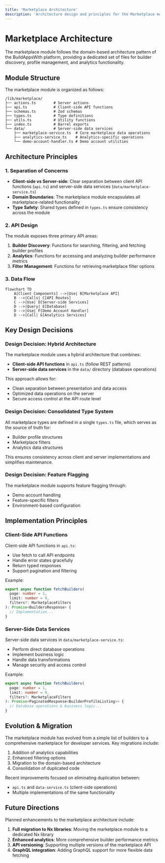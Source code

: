 ```yaml
---
title: 'Marketplace Architecture'
description: 'Architecture design and principles for the Marketplace module'
---
```


# Marketplace Architecture

The marketplace module follows the domain-based architecture pattern of the BuildAppsWith platform, providing a dedicated set of files for builder discovery, profile management, and analytics functionality.

## Module Structure

The marketplace module is organized as follows:

```
/lib/marketplace/
├── actions.ts        # Server actions
├── api.ts            # Client-side API functions
├── schemas.ts        # Zod schemas
├── types.ts          # Type definitions
├── utils.ts          # Utility functions
├── index.ts          # Barrel exports
└── data/             # Server-side data services
    ├── marketplace-service.ts  # Core marketplace data operations
    ├── analytics-service.ts    # Analytics-specific operations
    └── demo-account-handler.ts # Demo account utilities
```

## Architecture Principles

### 1. Separation of Concerns

- **Client-side vs Server-side**: Clear separation between client API functions (`api.ts`) and server-side data services (`data/marketplace-service.ts`)
- **Domain Boundaries**: The marketplace module encapsulates all marketplace-related functionality
- **Type Safety**: Shared types defined in `types.ts` ensure consistency across the module

### 2. API Design

The module exposes three primary API areas:

1. **Builder Discovery**: Functions for searching, filtering, and fetching builder profiles
2. **Analytics**: Functions for accessing and analyzing builder performance metrics
3. **Filter Management**: Functions for retrieving marketplace filter options

### 3. Data Flow

```mermaid
flowchart TD
    A[Client Components] -->|Use| B[Marketplace API]
    B -->|Calls| C[API Routes]
    C -->|Use| D[Server-side Services]
    D -->|Query| E[Database]
    D -->|Use| F[Demo Account Handler]
    D -->|Call| G[Analytics Services]
```

## Key Design Decisions

### Design Decision: Hybrid Architecture

The marketplace module uses a hybrid architecture that combines:

- **Client-side API functions** in `api.ts` (follow REST patterns)
- **Server-side data services** in the `data/` directory (database operations)

This approach allows for:
- Clean separation between presentation and data access
- Optimized data operations on the server
- Secure access control at the API route level

### Design Decision: Consolidated Type System

All marketplace types are defined in a single `types.ts` file, which serves as the source of truth for:

- Builder profile structures
- Marketplace filters
- Analytics data structures

This ensures consistency across client and server implementations and simplifies maintenance.

### Design Decision: Feature Flagging

The marketplace module supports feature flagging through:

- Demo account handling
- Feature-specific filters
- Environment-based configuration

## Implementation Principles

### Client-Side API Functions

Client-side API functions in `api.ts`:
- Use fetch to call API endpoints
- Handle error states gracefully
- Return typed responses
- Support pagination and filtering

Example:
```typescript
export async function fetchBuilders(
  page: number = 1, 
  limit: number = 9,
  filters?: MarketplaceFilters
): Promise<BuildersResponse> {
  // Implementation...
}
```

### Server-Side Data Services

Server-side data services in `data/marketplace-service.ts`:
- Perform direct database operations
- Implement business logic
- Handle data transformations
- Manage security and access control

Example:
```typescript
export async function fetchBuilders(
  page: number = 1,
  limit: number = 9,
  filters?: MarketplaceFilters
): Promise<PaginatedResponse<BuilderProfileListing>> {
  // Database operations & business logic...
}
```

## Evolution & Migration

The marketplace module has evolved from a simple list of builders to a comprehensive marketplace for developer services. Key migrations include:

1. Addition of analytics capabilities
2. Enhanced filtering options
3. Migration to the domain-based architecture
4. Consolidation of duplicated code

Recent improvements focused on eliminating duplication between:
- `api.ts` and `data-service.ts` (client-side operations)
- Multiple implementations of the same functionality

## Future Directions

Planned enhancements to the marketplace architecture include:

1. **Full migration to Nx libraries**: Moving the marketplace module to a dedicated Nx library
2. **Enhanced analytics**: More comprehensive builder performance metrics
3. **API versioning**: Supporting multiple versions of the marketplace API
4. **GraphQL integration**: Adding GraphQL support for more flexible data fetching
